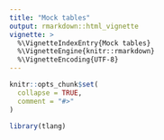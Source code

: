 ```yaml
---
title: "Mock tables"
output: rmarkdown::html_vignette
vignette: >
  %\VignetteIndexEntry{Mock tables}
  %\VignetteEngine{knitr::rmarkdown}
  %\VignetteEncoding{UTF-8}
---
```


```r
knitr::opts_chunk$set(
  collapse = TRUE,
  comment = "#>"
)
```

```r
library(tlang)
```
